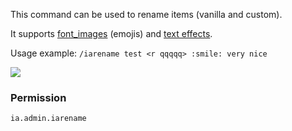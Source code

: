 
This command can be used to rename items (vanilla and custom).

It supports [font\_images](../adding-content/font-images.md) (emojis) and [text effects](../text-effects.md).

Usage example: `/iarename test <r qqqqq> :smile: very nice`

![](assets/images/143230790-515c74db-b7f6-4c1d-8a03-7bba80ac83cd.png)

### Permission

`ia.admin.iarename`